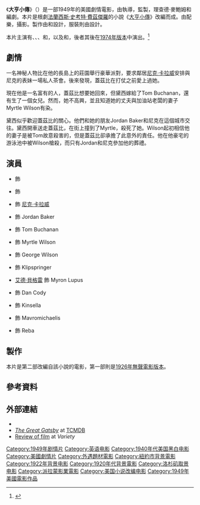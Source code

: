 {{refimprove|time=2017-03-28T15:41:31+00:00}}
{{noteTA
|G1=Show
}}
{{Infobox film
| name           = 大亨小傳
| original_name  = ''The Great Gatsby''
| image          = The-Great-Gatsby-Poster-1949.jpeg
| alt            = 
| caption        = 
| director       = {{link-en|埃利奧特·紐根特|Elliott Nugent}}
| producer       = {{link-en|理查德·麥鮑姆|Richard Maibaum}}
| screenplay     = {{Plainlist|
* 理查德·麥鮑姆
* {{link-en|西里爾·休謨|Cyril Hume}}
}}
| based_on       = 《[[大亨小傳|大亨小傳]]》<br />''The Great Gatsby''<br />作者：[[法蘭西斯·史考特·費茲傑羅|法蘭西斯·史考特·費茲傑羅]]
| starring       = {{Plainlist|
* {{link-en|艾倫·拉德|Alan Ladd}}
* {{link-en|Betty Field|Betty Field}}
* {{link-en|麥唐諾·嘉莉|Macdonald Carey}}
* {{link-en|魯思·赫西|Ruth Hussey}}
* {{link-en|貝瑞·沙利文|Barry Sullivan (actor)}}
* {{link-en|雪萊·溫特斯|Shelley Winters}}
* {{link-en|霍華德·達·席爾瓦|Howard Da Silva}}
}}
| music          = {{link-en|羅伯特·E·多蘭|Robert E. Dolan}}
| cinematography = {{link-en|約翰·F·塞茨|John F. Seitz}}
| editing        = {{link-en|埃爾斯沃思·霍格蘭|Ellsworth Hoagland}}
| distributor    = [[派拉蒙電影|派拉蒙電影]]
| released       = 1949年7月13日
| runtime        = 91分鐘
| country        = 美國
| language       = 英語
| budget         = 
| gross          = 200萬美元
}}
《'''大亨小傳'''》（{{lang-en|'''''The Great Gatsby'''''}}）是一部1949年的美國劇情電影，由{{link-en|埃利奧特·紐根特|Elliott Nugent}}執導，{{link-en|理查德·麥鮑姆|Richard Maibaum}}監製，理查德·麥鮑姆和{{link-en|西里爾·休謨|Cyril Hume}}編劇。本片是根劇[[法蘭西斯·史考特·費茲傑羅|法蘭西斯·史考特·費茲傑羅]]的小說《[[大亨小傳|大亨小傳]]》改編而成。由{{link-en|羅伯特·E·多蘭|Robert E. Dolan}}配樂，{{link-en|約翰·F·塞茨|John F. Seitz}}攝影。製作由{{link-en|羅蘭·安德森|Roland Anderson}}和{{link-en|漢斯·德雷爾|Hans Dreier}}設計，服裝則由{{link-en|伊迪絲·海德|Edith Head}}設計。

本片主演有{{link-en|艾倫·拉德|Alan Ladd}}、{{link-en|Betty Field|Betty Field}}、{{link-en|麥唐諾·嘉莉|Macdonald Carey}}、{{link-en|魯思·赫西|Ruth Hussey}}和{{link-en|貝瑞·沙利文|Barry Sullivan (actor)}}，以及{{link-en|雪萊·溫特斯|Shelley Winters}}和{{link-en|霍華德·達·席爾瓦|Howard Da Silva}}，後者其後在[[大亨小傳_(1974年電影)|1974年版本]]中演出。<ref>{{Cite web |url = http://www.allmovie.com/movie/the-great-gatsby-v93749 |title = The Great Gatsby (1949) |publisher = AllMovie |language = en |access-date = 2017-03-28 |archive-date = 2019-04-06 |archive-url = https://web.archive.org/web/20190406041500/https://www.allmovie.com/movie/the-great-gatsby-v93749 |dead-url = no }}</ref>

== 劇情 ==
一名神秘人物{{link-en|傑·蓋茲比|Jay Gatsby}}比在他的長島上的莊園舉行豪華派對，要求鄰居[[尼克·卡拉威|尼克·卡拉威]]安排與尼克的表妹{{link-en|黛西·布卡南|Daisy Buchanan}}一場私人茶會。後來發現，蓋茲比在打仗之前愛上過她。

現在他是一名富有的人，蓋茲比想要她回來，但黛西嫁給了Tom Buchanan，還有生了一個女兒。然而，她不高興，並且知道她的丈夫與加油站老闆的妻子Myrtle Wilson有染。

黛西似乎歡迎蓋茲比的關心。他們和她的朋友Jordan Baker和尼克在這個城市交往。黛西開車送走蓋茲比，在街上撞到了Myrtle，殺死了她。Wilson起初相信他的妻子是被Tom故意殺害的，但是蓋茲比卻承擔了此意外的責任。他在他豪宅的游泳池中被Wilson槍殺，而只有Jordan和尼克參加他的葬禮。

== 演員 ==
{{div col|2}}
* {{link-en|艾倫·拉德|Alan Ladd}} 飾 {{link-en|傑·蓋茲比|Jay Gatsby}}
* {{link-en|Betty Field|Betty Field}} 飾 {{link-en|黛西·布卡南|Daisy Buchanan}}
* {{link-en|麥唐諾·嘉莉|Macdonald Carey}} 飾 [[尼克·卡拉威|尼克·卡拉威]]
* {{link-en|魯思·赫西|Ruth Hussey}} 飾 Jordan Baker
* {{link-en|貝瑞·沙利文|Barry Sullivan (actor)}} 飾 Tom Buchanan
* {{link-en|雪萊·溫特斯|Shelley Winters}} 飾 Myrtle Wilson
* {{link-en|霍華德·達·席爾瓦|Howard Da Silva}} 飾 George Wilson
* {{link-en|小伊萊莎·庫克|Elisha Cook Jr.}} 飾 Klipspringer
* [[艾德·貝格雷|艾德·貝格雷]] 飾 Myron Lupus
* {{link-en|亨利·赫爾|Henry Hull}} 飾 Dan Cody
* {{link-en|Walter Greaza|Walter Greaza}} 飾 Kinsella
* {{link-en|Tito Vuolo|Tito Vuolo}} 飾 Mavromichaelis
* {{link-en|傑克·藍伯特|Jack Lambert (actor)}} 飾 Reba
{{div col end}}

== 製作 ==
本片是第二部改編自該小說的電影，第一部則是[[大亨小傳_(1926年電影)|1926年無聲電影版本]]。

== 參考資料 ==
{{Reflist}}

== 外部連結 ==
* {{IMDb title|0041428|The Great Gatsby}}
*[http://www.tcm.com/tcmdb/title/76871/The-Great-Gatsby/ ''The Great Gatsby''] {{Wayback|url=http://www.tcm.com/tcmdb/title/76871/The-Great-Gatsby/ |date=20201219003817 }} at [[TCMDB|TCMDB]]
*[https://archive.org/stream/variety174-1949-04#page/n203/mode/2up Review of film] at ''Variety''

{{大亨小傳}}
[[Category:1949年剧情片|Category:1949年剧情片]]
[[Category:英语电影|Category:英语电影]]
[[Category:1940年代美国黑白电影|Category:1940年代美国黑白电影]]
[[Category:美國劇情片|Category:美國劇情片]]
[[Category:外遇題材電影|Category:外遇題材電影]]
[[Category:紐約市背景電影|Category:紐約市背景電影]]
[[Category:1922年背景电影|Category:1922年背景电影]]
[[Category:1920年代背景電影|Category:1920年代背景電影]]
[[Category:洛杉矶取景电影|Category:洛杉矶取景电影]]
[[Category:派拉蒙影業電影|Category:派拉蒙影業電影]]
[[Category:美国小说改编电影|Category:美国小说改编电影]]
[[Category:1949年美國電影作品|Category:1949年美國電影作品]]